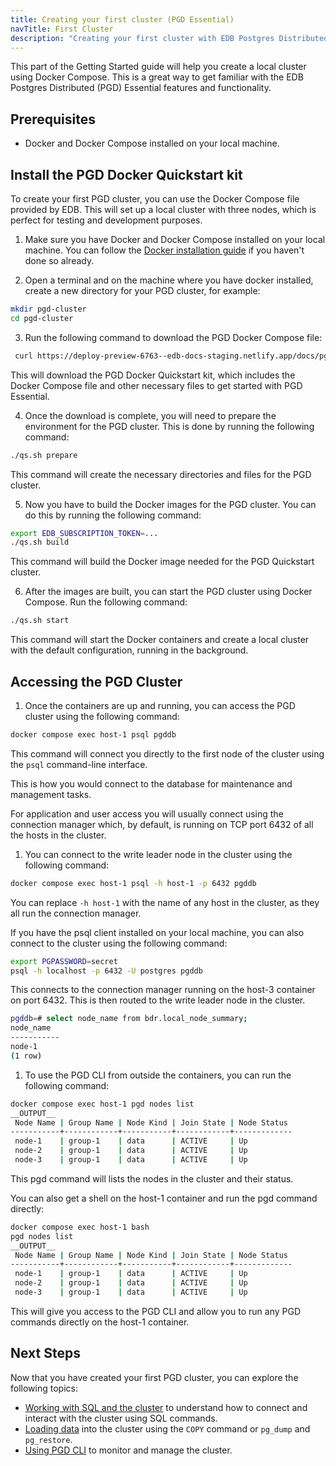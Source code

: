 ```yaml
---
title: Creating your first cluster (PGD Essential)
navTitle: First Cluster
description: "Creating your first cluster with EDB Postgres Distributed Essential."
---
```


This part of the Getting Started guide will help you create a local cluster using Docker Compose. This is a great way to get familiar with the EDB Postgres Distributed (PGD) Essential features and functionality.

## Prerequisites

- Docker and Docker Compose installed on your local machine.


## Install the PGD Docker Quickstart kit

To create your first PGD cluster, you can use the Docker Compose file provided by EDB. This will set up a local cluster with three nodes, which is perfect for testing and development purposes. 

1. Make sure you have Docker and Docker Compose installed on your local machine. You can follow the [Docker installation guide](https://docs.docker.com/get-docker/) if you haven't done so already.

1. Open a terminal and on the machine where you have docker installed, create a new directory for your PGD cluster, for example:

  ```bash
  mkdir pgd-cluster
  cd pgd-cluster
  ```

3. Run the following command to download the PGD Docker Compose file:

  ```bash
   curl https://deploy-preview-6763--edb-docs-staging.netlify.app/docs/pgd/latest/get-started/assets/pgd_quickstart.sh | bash
  ```

  This will download the PGD Docker Quickstart kit, which includes the Docker Compose file and other necessary files to get started with PGD Essential.

4. Once the download is complete, you will need to prepare the environment for the PGD cluster. This is done by running the following command:

  ```bash
  ./qs.sh prepare
  ```

  This command will create the necessary directories and files for the PGD cluster.

5. Now you have to build the Docker images for the PGD cluster. You can do this by running the following command:

  ```bash
  export EDB_SUBSCRIPTION_TOKEN=...
  ./qs.sh build
  ```

  This command will build the Docker image needed for the PGD Quickstart cluster.

6. After the images are built, you can start the PGD cluster using Docker Compose. Run the following command:

  ```bash
  ./qs.sh start
  ```

  This command will start the Docker containers and create a local cluster with the default configuration, running in the background.


## Accessing the PGD Cluster

1. Once the containers are up and running, you can access the PGD cluster using the following command:

  ```bash
  docker compose exec host-1 psql pgddb
  ```

  This command will connect you directly to the first node of the cluster using the `psql` command-line interface.

  This is how you would connect to the database for maintenance and management tasks.

  For application and user access you will usually connect using the connection manager which, by default, is running on TCP port 6432 of all the hosts in the cluster.

1. You can connect to the write leader node in the cluster using the following command:

  ```bash
  docker compose exec host-1 psql -h host-1 -p 6432 pgddb
  ```

  You can replace `-h host-1` with the name of any host in the cluster, as they all run the connection manager.

  If you have the psql client installed on your local machine, you can also connect to the cluster using the following command:

  ```bash
  export PGPASSWORD=secret
  psql -h localhost -p 6432 -U postgres pgddb
  ```

  This connects to the connection manager running on the host-3 container on port 6432. This is then routed to the write leader node in the cluster.

  ```bash
  pgddb=# select node_name from bdr.local_node_summary;
  node_name
  -----------
  node-1
  (1 row)
  ```


1. To use the PGD CLI from outside the containers, you can run the following command:

```bash
docker compose exec host-1 pgd nodes list 
__OUTPUT__
 Node Name | Group Name | Node Kind | Join State | Node Status
-----------+------------+-----------+------------+-------------
 node-1    | group-1    | data      | ACTIVE     | Up
 node-2    | group-1    | data      | ACTIVE     | Up
 node-3    | group-1    | data      | ACTIVE     | Up
```

This pgd command will lists the nodes in the cluster and their status.

You can also get a shell on the host-1 container and run the pgd command directly:

```bash
docker compose exec host-1 bash
pgd nodes list
__OUTPUT__
 Node Name | Group Name | Node Kind | Join State | Node Status
-----------+------------+-----------+------------+-------------
 node-1    | group-1    | data      | ACTIVE     | Up
 node-2    | group-1    | data      | ACTIVE     | Up
 node-3    | group-1    | data      | ACTIVE     | Up
```

This will give you access to the PGD CLI and allow you to run any PGD commands directly on the host-1 container.

## Next Steps

Now that you have created your first PGD cluster, you can explore the following topics:

- [Working with SQL and the cluster](first-steps/working-with-sql) to understand how to connect and interact with the cluster using SQL commands.
- [Loading data](first-steps/loading-data) into the cluster using the `COPY` command or `pg_dump` and `pg_restore`.
- [Using PGD CLI](first-steps/using-cli) to monitor and manage the cluster.

